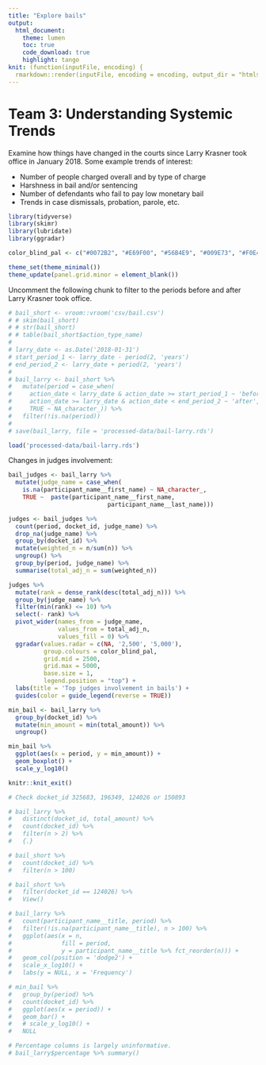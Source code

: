 ```yaml
---
title: "Explore bails"
output:
  html_document:
    theme: lumen
    toc: true
    code_download: true
    highlight: tango
knit: (function(inputFile, encoding) {
  rmarkdown::render(inputFile, encoding = encoding, output_dir = "htmls") })
---
```


# Team 3: Understanding Systemic Trends

Examine how things have changed in the courts since Larry Krasner took office in January 2018.
Some example trends of interest:

- Number of people charged overall and by type of charge
- Harshness in bail and/or sentencing
- Number of defendants who fail to pay low monetary bail
- Trends in case dismissals, probation, parole, etc.

```r
library(tidyverse)
library(skimr)
library(lubridate)
library(ggradar)

color_blind_pal <- c("#0072B2", "#E69F00", "#56B4E9", "#009E73", "#F0E442", "#CC79A7")

theme_set(theme_minimal())
theme_update(panel.grid.minor = element_blank())
```

Uncomment the following chunk to filter to the periods before and after Larry Krasner took office.
```r
# bail_short <- vroom::vroom('csv/bail.csv')
# # skim(bail_short)
# # str(bail_short)
# # table(bail_short$action_type_name)
# 
# larry_date <- as.Date('2018-01-31')
# start_period_1 <- larry_date - period(2, 'years')
# end_period_2 <- larry_date + period(2, 'years')
# 
# bail_larry <- bail_short %>%
#   mutate(period = case_when(
#     action_date < larry_date & action_date >= start_period_1 ~ 'before',
#     action_date >= larry_date & action_date < end_period_2 ~ 'after',
#     TRUE ~ NA_character_)) %>%
#   filter(!is.na(period))
# 
# save(bail_larry, file = 'processed-data/bail-larry.rds')
```

```r
load('processed-data/bail-larry.rds')
```


Changes in judges involvement:

```r
bail_judges <- bail_larry %>%
  mutate(judge_name = case_when(
    is.na(participant_name__first_name) ~ NA_character_,
    TRUE ~  paste(participant_name__first_name,
                            participant_name__last_name)))

judges <- bail_judges %>%
  count(period, docket_id, judge_name) %>% 
  drop_na(judge_name) %>% 
  group_by(docket_id) %>% 
  mutate(weighted_n = n/sum(n)) %>% 
  ungroup() %>% 
  group_by(period, judge_name) %>% 
  summarise(total_adj_n = sum(weighted_n)) 

judges %>% 
  mutate(rank = dense_rank(desc(total_adj_n))) %>% 
  group_by(judge_name) %>% 
  filter(min(rank) <= 10) %>%
  select(- rank) %>% 
  pivot_wider(names_from = judge_name, 
              values_from = total_adj_n, 
              values_fill = 0) %>% 
  ggradar(values.radar = c(NA, '2,500', '5,000'),
          group.colours = color_blind_pal,
          grid.mid = 2500,
          grid.max = 5000,
          base.size = 1,
          legend.position = "top") + 
  labs(title = 'Top judges involvement in bails') +
  guides(color = guide_legend(reverse = TRUE))
```

```r
min_bail <- bail_larry %>% 
  group_by(docket_id) %>% 
  mutate(min_amount = min(total_amount)) %>% 
  ungroup()

min_bail %>% 
  ggplot(aes(x = period, y = min_amount)) +
  geom_boxplot() +
  scale_y_log10()
```

```r
knitr::knit_exit()
```

```r
# Check docket_id 325683, 196349, 124026 or 150893 

# bail_larry %>% 
#   distinct(docket_id, total_amount) %>% 
#   count(docket_id) %>% 
#   filter(n > 2) %>% 
#   {.}

# bail_short %>% 
#   count(docket_id) %>% 
#   filter(n > 100)

# bail_short %>% 
#   filter(docket_id == 124026) %>% 
#   View()

# bail_larry %>% 
#   count(participant_name__title, period) %>% 
#   filter(!is.na(participant_name__title), n > 100) %>% 
#   ggplot(aes(x = n, 
#              fill = period, 
#              y = participant_name__title %>% fct_reorder(n))) +
#   geom_col(position = 'dodge2') +
#   scale_x_log10() +
#   labs(y = NULL, x = 'Frequency')

# min_bail %>% 
#   group_by(period) %>% 
#   count(docket_id) %>% 
#   ggplot(aes(x = period)) +
#   geom_bar() +
#   # scale_y_log10() +
#   NULL

# Percentage columns is largely uninformative.
# bail_larry$percentage %>% summary()

```
